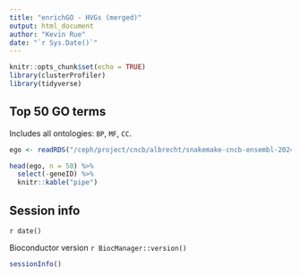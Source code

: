 ```yaml
---
title: "enrichGO - HVGs (merged)"
output: html_document
author: "Kevin Rue"
date: "`r Sys.Date()`"
---
```


```r
knitr::opts_chunk$set(echo = TRUE)
library(clusterProfiler)
library(tidyverse)
```

## Top 50 GO terms

Includes all ontologies: `BP`, `MF`, `CC`.

```r
ego <- readRDS("/ceph/project/cncb/albrecht/snakemake-cncb-ensembl-2024/results/enrichgo/hvgs.rds")
```

```r
head(ego, n = 50) %>% 
  select(-geneID) %>%
  knitr::kable("pipe")
```

## Session info

`r date()`

Bioconductor version `r BiocManager::version()`

```r
sessionInfo()
```
